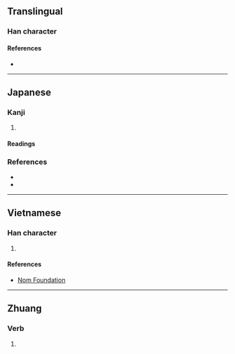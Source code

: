 {{character info/new}}
==Translingual==

===Han character===
{{Han char|rn=64|rad=手|as=02|sn=5|four=|canj=QO,XQO|ids=⿰扌入}}

====References====
* {{Han ref|kx=0417.131|dkj=11788|dj=0764.060|hdz=31827.041|uh=6256|ud=25174}}

----

==Japanese==

===Kanji===
{{ja-kanji|grade=|rs=手02}}

# {{rfdef|ja}}

====Readings====
{{ja-readings
|on=
|kun=さがす, はめる, しぼる
}}

===References===
* {{R:Koseki Moji|132810}}
* {{R:Wasei Kanji 2014|0744}}

----

==Vietnamese==

===Han character===
{{vi-readings|rs=手02|hanviet=[[nhấp]], [[nhẹp]]}}

# {{defn|lang=vi|sort=手02}}

====References====
* [http://nomfoundation.org/common/nom_details.php?codepoint=6256 Nom Foundation]

{{cln|vi|Han tu}}

----

==Zhuang==

===Verb===
{{za-head|verb}}

# {{za-sawndip form of|yaeb}}